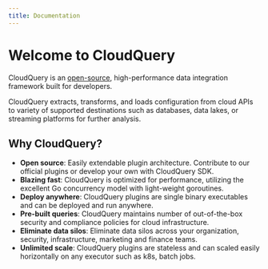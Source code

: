 ```yaml
---
title: Documentation
---
```



# Welcome to CloudQuery

<Features page="docs" detailed={false} />

CloudQuery is an [open-source](https://github.com/cloudquery/cloudquery),
high-performance data integration framework built for developers.

CloudQuery extracts, transforms, and loads configuration from cloud APIs to
variety of supported destinations such as databases, data lakes, or streaming platforms
for further analysis.

## Why CloudQuery?

- **Open source**: Easily extendable plugin architecture. Contribute to our official plugins or develop your own with CloudQuery SDK.
- **Blazing fast**: CloudQuery is optimized for performance, utilizing the excellent Go concurrency model with light-weight goroutines.
- **Deploy anywhere**: CloudQuery plugins are single binary executables and can be deployed and run anywhere.
- **Pre-built queries**: CloudQuery maintains number of out-of-the-box security and compliance policies for cloud infrastructure.
- **Eliminate data silos**: Eliminate data silos across your organization, security, infrastructure, marketing and finance teams.
- **Unlimited scale**: CloudQuery plugins are stateless and can scaled easily horizontally on any executor such as k8s, batch jobs.

